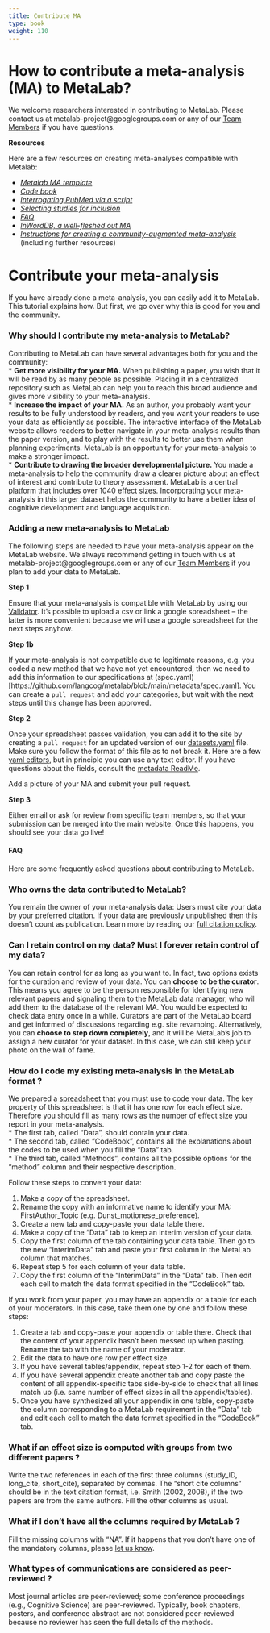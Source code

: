```yaml
---
title: Contribute MA
type: book
weight: 110
---
```





How to contribute a meta-analysis (MA) to MetaLab?
=======================


We welcome researchers interested in contributing to MetaLab. Please contact us at metalab-project@googlegroups.com or any of our [Team Members](https://langcog.github.io/metalab/team/) if you have questions. 

**Resources**

Here are a few resources on creating meta-analyses compatible with Metalab:

* [*Metalab MA template*](https://docs.google.com/spreadsheets/d/12Y_2BcFSu48t0F8a_xrY1Ro2fJoCIV1h8O627WNcrjY/edit?usp=sharing)
* [*Code book*](https://docs.google.com/document/d/1szXxrv75qTVx-4adlLrwmjWSDIBJfMH09dzh9733mog/edit?usp=sharing)
* [*Interrogating PubMed via a  script*](https://gist.github.com/mcfrank/c1ec74df1427278cbe53)
* [*Selecting studies for
inclusion*](https://www.getdatajoy.com/project/561388dfb485274e40055563)
* [*FAQ*](https://docs.google.com/document/d/1_7mgeaARlYK6TecyUqzk9SSr0pLAkV3pQZE4qYT7CMA/edit?usp=sharing)
* [*InWordDB, a well-fleshed out MA*](https://docs.google.com/spreadsheets/d/1XN6VaYRs7CStrINct_rr2d6rh6WN28xFiIGB5T1vkzY/edit?usp=sharing)
* [*Instructions for creating a
community-augmented meta-analysis*](https://sites.google.com/site/infantdbs/create-your-own-cama)
(including further resources)


Contribute your meta-analysis
=============================================================

If you have already done a meta-analysis, you can easily add it to MetaLab. This tutorial explains how. But first, we go over why this is good for you and the community.

### Why should I contribute my meta-analysis to MetaLab?

Contributing to MetaLab can have several advantages both for you and the community:  
* **Get more visibility for your MA.** When publishing a paper, you wish that it will be read by as many people as possible. Placing it in a centralized repository such as MetaLab can help you to reach this broad audience and gives more visibility to your meta-analysis.  
* **Increase the impact of your MA.** As an author, you probably want your results to be fully understood by readers, and you want your readers to use your data as efficiently as possible. The interactive interface of the MetaLab website allows readers to better navigate in your meta-analysis results than the paper version, and to play with the results to better use them when planning experiments. MetaLab is an opportunity for your meta-analysis to make a stronger impact.  
* **Contribute to drawing the broader developmental picture.** You made a meta-analysis to help the community draw a clearer picture about an effect of interest and contribute to theory assessment. MetaLab is a central platform that includes over 1040 effect sizes. Incorporating your meta-analysis in this larger dataset helps the community to have a better idea of cognitive development and language acquisition.

### Adding a new meta-analysis to MetaLab

The following steps are needed to have your meta-analysis appear on the MetaLab website. We always recommend getting in touch with us at metalab-project@googlegroups.com or any of our [Team Members](https://langcog.github.io/metalab/team/) if you plan to add your data to MetaLab.

**Step 1** 

Ensure that your meta-analysis is compatible with MetaLab by using our [Validator](http://52.24.141.166:3838/data_validation/). It's possible to upload a csv or link a google spreadsheet -- the latter is more convenient because we will use a google spreadsheet for the next steps anyhow. 

**Step 1b** 

If your meta-analysis is not compatible due to legitimate reasons, e.g. you coded a new method that we have not yet encountered, then we need to add this information to our specifications at (spec.yaml)[https://github.com/langcog/metalab/blob/main/metadata/spec.yaml]. You can create a `pull request` and add your categories, but wait with the next steps until this change has been approved.

**Step 2**

Once your spreadsheet passes validation, you can add it to the site by creating a `pull request` for an updated version of our [datasets.yaml](https://github.com/langcog/metalab/blob/main/metadata/datasets.yaml) file. Make sure you follow the format of this file as to not break it. Here are a few [yaml editors](https://www.w3schools.io/file/yaml-editors/), but in principle you can use any text editor. 
If you have questions about the fields, consult the [metadata ReadMe](https://github.com/langcog/metalab/blob/main/metadata/README.md). 

Add a picture of your MA and submit your pull request. 

**Step 3**

Either email or ask for review from specific team members, so that your submission can be merged into the main website. Once this happens, you should see your data go live!



#### FAQ

Here are some frequently asked questions about contributing to MetaLab.

### Who owns the data contributed to MetaLab? 

You remain the owner of your meta-analysis data: Users must cite your data by your preferred citation. If your data are previously unpublished then this doesn't count as publication. Learn more by reading our [full citation policy](/publications.html). 

### Can I retain control on my data? Must I forever retain control of my data?

You can retain control for as long as you want to. In fact, two options exists for the curation and review of your data. You can **choose to be the curator**. This means you agree to be the person responsible for identifying new relevant papers and signaling them to the MetaLab data manager, who will add them to the database of the relevant MA. You would be expected to check data entry once in a while. Curators are part of the MetaLab board and get informed of discussions regarding e.g. site revamping. Alternatively, you can **choose to step down completely**, and it will be MetaLab’s job to assign a new curator for your dataset. In this case, we can still keep your photo on the wall of fame.

### How do I code my existing meta-analysis in the MetaLab format ? 

We prepared a [spreadsheet](https://docs.google.com/spreadsheets/d/12Y_2BcFSu48t0F8a_xrY1Ro2fJoCIV1h8O627WNcrjY/edit#gid=0) that you must use to code your data. The key property of this spreadsheet is that it has one row for each effect size. Therefore you should fill as many rows as the number of effect size you report in your meta-analysis.   
* The first tab, called “Data”, should contain your data.   
* The second tab, called “CodeBook”, contains all the explanations about the codes to be used when you fill the “Data” tab.   
* The third tab, called “Methods”, contains all the possible options for the “method” column and their respective description. 

Follow these steps to convert your data:   

1. Make a copy of the spreadsheet.  
2. Rename the copy  with an informative name to identify your MA: FirstAuthor_Topic (e.g. Dunst_motionese_preference).  
3. Create a new tab and copy-paste your data table there.  
4. Make a copy of the “Data” tab to keep an interim version of your data.  
5. Copy the first column of the tab containing your data table. Then go to the new “InterimData” tab and paste your first column in the MetaLab column that matches.   
6. Repeat step 5 for each column of your data table.  
7. Copy the first column of the “InterimData” in the “Data” tab. Then edit each cell to match the data format specified in the “CodeBook” tab.  

If you work from your paper, you may have an appendix or a table for each of your moderators. In this case, take them one by one and follow these steps:  

1. Create a tab and copy-paste your appendix or table there. Check that the content of your appendix hasn’t been messed up when pasting. Rename the tab with the name of your moderator.
2. Edit the data to have one row per effect size. 
3. If you have several tables/appendix, repeat step 1-2 for each of them.
4. If you have several appendix create another tab and copy paste the content of all appendix-specific tabs side-by-side to check that all lines match up (i.e. same number of effect sizes in all the appendix/tables).
5. Once you have synthesized all your appendix in one table, copy-paste the column corresponding to a MetaLab requirement in the “Data” tab and edit each cell to match the data format specified in the “CodeBook” tab.   

### What if an effect size is computed with groups from two different papers ?

Write the two references in each of the first three columns (study_ID, long_cite, short_cite), separated by commas. The “short cite columns” should be in the text citation format, i.e. Smith (2002, 2008), if the two papers are from the same authors. 
Fill the other columns as usual. 

### What if I don’t have all the columns required by MetaLab ?

Fill the missing columns with “NA”. If it happens that you don’t have one of the mandatory columns, please [let us know](metalab-project@googlegroups.com).

### What types of communications are considered as peer-reviewed ?

Most journal articles are peer-reviewed; some conference proceedings (e.g., Cognitive Science) are peer-reviewed. Typically, book chapters, posters, and conference abstract are not considered peer-reviewed because no reviewer has seen the full details of the methods.




